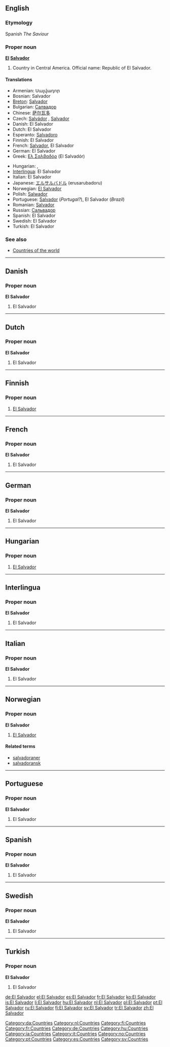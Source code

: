 {{wikipedia}}
==English==

===Etymology===
Spanish ''The Saviour''

===Proper noun===
'''[[El]] [[Salvador]]'''

# Country in Central America. Official name: Republic of El Salvador.

====Translations====
{{trans-top|country in Central America}}
* Armenian: Սալվադոր
* Bosnian: Salvador {{m}}
* [[Breton]]: [[Salvador]]
* Bulgarian: [[Салвадор]]
* Chinese: [[萨尔瓦多]]
* Czech: [[Salvádor]] {{m}}, [[Salvador]] {{m}}
* Danish: El Salvador
* Dutch: El Salvador
* Esperanto: [[Salvadoro]]
* Finnish: El Salvador
* French: [[Salvador]], El Salvador
* German: El Salvador {{n}}
* Greek: [[Ελ Σαλβαδόρ]] (El Salvadór) {{n}}
{{trans-mid}}
* Hungarian: {{t|hu|El Salvador}}, {{t|hu|Salvador}}
* [[Interlingua]]: El Salvador
* Italian: El Salvador
* Japanese: [[エルサルバドル]] (erusarubadoru)
* Norwegian: [[#Norwegian|El Salvador]]
* Polish: [[Salwador]]
* Portuguese: [[Salvador]] (''Portugal?''), El Salvador (''Brazil'')
* Romanian: [[Salvador]] {{n}}
* Russian: [[Сальвадор]]
* Spanish: El Salvador
* Swedish: El Salvador
* Turkish: El Salvador
{{trans-bottom}}

===See also===
* [[Appendix:Countries of the world|Countries of the world]]

----

==Danish==

===Proper noun===
'''El Salvador'''

# El Salvador

[[Category:da:Countries]]

----

==Dutch==

===Proper noun===
'''El Salvador'''

# El Salvador

[[Category:nl:Countries]]

----

==Finnish==
{{wikipedia|lang=fi}}

===Proper noun===
{{fi-noun|proper=true}}

# [[#English|El Salvador]]

[[Category:fi:Countries]]

----

==French==

===Proper noun===
'''El Salvador'''

# El Salvador

[[Category:fr:Countries]]

----

==German==

===Proper noun===
'''El Salvador''' {{n}}

# El Salvador

[[Category:de:Countries]]

----

==Hungarian==

===Proper noun===
{{infl|hu|proper noun}}

# [[#English|El Salvador]]

[[Category:hu:Countries]]

----

==Interlingua==

===Proper noun===
'''El Salvador'''

# El Salvador

[[Category:ia:Countries]]

----

==Italian==

===Proper noun===
'''El Salvador'''

# El Salvador

[[Category:it:Countries]]

----

==Norwegian==

===Proper noun===
'''El Salvador'''

# [[#English|El Salvador]]

====Related terms====
* [[salvadoraner]]
* [[salvadoransk]]

[[Category:no:Countries]]

----

==Portuguese==

===Proper noun===
'''El Salvador'''

# El Salvador

[[Category:pt:Countries]]

----

==Spanish==

===Proper noun===
'''El Salvador'''

# El Salvador

[[Category:es:Countries]]

----

==Swedish==

===Proper noun===
'''El Salvador'''

# El Salvador

[[Category:sv:Countries]]

----

==Turkish==

===Proper noun===
'''El Salvador'''

# El Salvador

[[de:El Salvador]]
[[el:El Salvador]]
[[es:El Salvador]]
[[fr:El Salvador]]
[[ko:El Salvador]]
[[is:El Salvador]]
[[li:El Salvador]]
[[hu:El Salvador]]
[[nl:El Salvador]]
[[pl:El Salvador]]
[[pt:El Salvador]]
[[ru:El Salvador]]
[[fi:El Salvador]]
[[sv:El Salvador]]
[[tr:El Salvador]]
[[zh:El Salvador]]